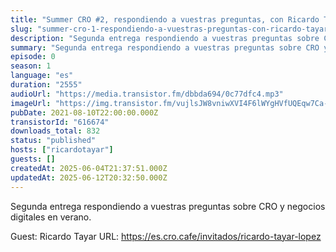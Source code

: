 ```yaml
---
title: "Summer CRO #2, respondiendo a vuestras preguntas, con Ricardo Tayar"
slug: "summer-cro-1-respondiendo-a-vuestras-preguntas-con-ricardo-tayar-acaee597-9f95-4571-91a6-8aefcd0e4c7a"
description: "Segunda entrega respondiendo a vuestras preguntas sobre CRO y negocios digitales en verano.\n\nGuest: Ricardo Tayar\nURL: https://es.cro.cafe/invitados/ricardo-tayar-lopez"
summary: "Segunda entrega respondiendo a vuestras preguntas sobre CRO y negocios digitales en verano."
episode: 0
season: 1
language: "es"
duration: "2555"
audioUrl: "https://media.transistor.fm/dbbda694/0c77dfc4.mp3"
imageUrl: "https://img.transistor.fm/vujlsJW8vniwXVI4F6lWYgHVfUQEqw7Ca-WIXH2LOI4/rs:fill:3000:3000:1/q:60/aHR0cHM6Ly9pbWct/dXBsb2FkLXByb2R1/Y3Rpb24udHJhbnNp/c3Rvci5mbS8xNDc3/NzM3MDY5ZGU3NDE1/ODgyYWNjMjUwNTlm/ZGU1NS5qcGc.webp"
pubDate: 2021-08-10T22:00:00.000Z
transistorId: "616674"
downloads_total: 832
status: "published"
hosts: ["ricardotayar"]
guests: []
createdAt: 2025-06-04T21:37:51.000Z
updatedAt: 2025-06-12T20:32:50.000Z
---
```


Segunda entrega respondiendo a vuestras preguntas sobre CRO y negocios digitales en verano.

Guest: Ricardo Tayar
URL: https://es.cro.cafe/invitados/ricardo-tayar-lopez
